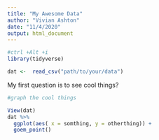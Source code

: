 ```yaml
---
title: "My Awesome Data"
author: "Vivian Ashton"
date: "11/4/2020"
output: html_document
---
```


<!-- sdssd -->

```r
#ctrl +Alt +i
library(tidyverse)

dat <-  read_csv("path/to/your/data")

```

My first question is to see cool things?

```r
#graph the cool things

View(dat)
dat %>% 
  ggplot(aes( x = somthing, y = otherthing)) +
  goem_point()

```


